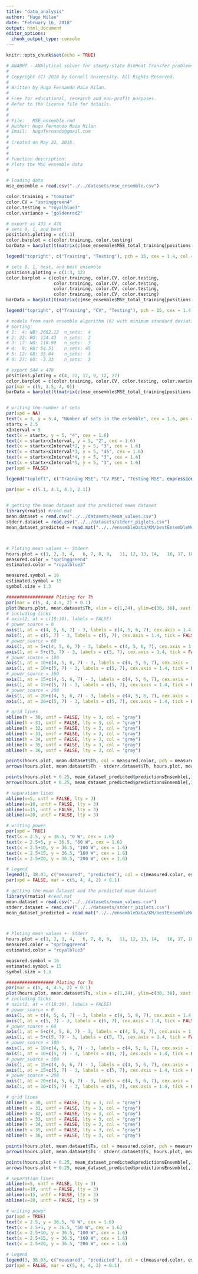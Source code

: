 ```yaml
---
title: "data_analysis"
author: "Hugo Milan"
date: "February 16, 2018"
output: html_document
editor_options: 
  chunk_output_type: console
---
```


```r
knitr::opts_chunk$set(echo = TRUE)
```

```r
# ANABHT - ANAlytical solver for steady-state BioHeat Transfer problems in 1D
# 
# Copyright (C) 2018 by Cornell University. All Rights Reserved.
# 
# Written by Hugo Fernando Maia Milan.
# 
# Free for educational, research and non-profit purposes.
# Refer to the license file for details.
#
# 
# File:   MSE_ensemble.rmd
# Author: Hugo Fernando Maia Milan
# Email:  hugofernando@gmail.com
#
# Created on May 22, 2018.
#
#
# Function description:
# Plots the MSE ensemble data
#

# loading data
mse_ensemble = read.csv("../../datasets/mse_ensemble.csv")

color.training = "tomato4"
color.CV = "springgreen4"
color.testing = "royalblue3"
color.variance = "goldenrod2"

# export as 433 x 478
# sets 0, 1, and best
positions.ploting = c(1:3)
color.barplot = c(color.training, color.testing)
barData = barplot(t(matrix(c(mse_ensemble$MSE_total_training[positions.ploting], mse_ensemble$MSE_total_testing[positions.ploting]), nrow = 3, byrow = F)), beside = T, ylab = expression(paste("Mean squared error ("^{o},"C" ^{2}, ")", sep = "")), cex=1.6, cex.axis = 1.4, cex.lab = 1.6, mgp=c(2.1,0.7,0), names.arg = c("EM", "EP", "MC"), col = color.barplot, ylim = c(0, 7.5))

legend("topright", c("Training", "Testing"), pch = 15, cex = 1.4, col = c(color.training, color.testing), horiz = F, x.intersp = 0.5)

# sets 0, 1, best, and best ensemble
positions.ploting = c(1:3, 12)
color.barplot = c(color.training, color.CV, color.testing,
                  color.training, color.CV, color.testing,
                  color.training, color.CV, color.testing,
                  color.training, color.CV, color.testing)
barData = barplot(t(matrix(c(mse_ensemble$MSE_total_training[positions.ploting], mse_ensemble$MSE_total_CV[positions.ploting], mse_ensemble$MSE_total_testing[positions.ploting]), nrow = 4, byrow = F)), beside = T, ylab = expression(paste("Mean squared error ("^{o},"C" ^{2}, ")", sep = "")), cex=1.6, cex.axis = 1.4, cex.lab = 1.6, mgp=c(2.1,0.7,0), names.arg = c("0", "1", "MC", "E"), col = color.barplot, ylim = c(0, 7.5))

legend("topright", c("Training", "CV", "Testing"), pch = 15, cex = 1.4, col = c(color.training, color.CV, color.testing), horiz = F)

# models from each ensemble algorithm (6) with minimum standard deviation, sorted by minimum log-likelihood first. Show MSE and std2
# Sorting:
# 1:  4: NB: 2662.12  n_sets:  4
# 2: 22: RO: 134.43   n_sets:  2
# 3: 17: NO: 118.98   n_sets:  3
# 4:  9: RB: 54.51    n_sets: 45
# 5: 12: GB: 35.04    n_sets:  3
# 6: 27: GO: -3.33    n_sets:  3

# export 544 x 478
positions.ploting = c(4, 22, 17, 9, 12, 27)
color.barplot = c(color.training, color.CV, color.testing, color.variance)
par(mar = c(5, 3.5, 4, 0))
barData = barplot(t(matrix(c(mse_ensemble$MSE_total_training[positions.ploting], mse_ensemble$MSE_total_CV[positions.ploting], mse_ensemble$MSE_total_testing[positions.ploting], mse_ensemble$avg_std2_total_testing[positions.ploting]), nrow = 6, byrow = F)), beside = T, ylab = expression(paste("MSE / Variance ("^{o},"C" ^{2}, ")", sep = "")), cex=1.6, cex.axis = 1.4, cex.lab = 1.6, mgp=c(1.6,0.7,0), names.arg = c("NB", "RO", "NO", "RB", "GB", "GO"), col = color.barplot, ylim = c(0, 4.8))


# writing the number of sets
par(xpd = NA)
text(x = 3, y = 5.4, "Number of sets in the ensemble", cex = 1.6, pos = 4)
startx = 2.5
xInterval = 5
text(x = startx, y = 5, "4", cex = 1.6)
text(x = startx+xInterval, y = 5, "2", cex = 1.6)
text(x = startx+xInterval*2, y = 5, "3", cex = 1.6)
text(x = startx+xInterval*3, y = 5, "45", cex = 1.6)
text(x = startx+xInterval*4, y = 5, "3", cex = 1.6)
text(x = startx+xInterval*5, y = 5, "3", cex = 1.6)
par(xpd = FALSE)

legend("topleft", c("Training MSE", "CV MSE", "Testing MSE", expression(paste("Testing ", bar(sigma)^{2}) ) ), pch = 15, cex = 1.4, col = c(color.training, color.CV, color.testing, color.variance), horiz = F)

par(mar = c(5.1, 4.1, 4.1, 2.1))
       
```


```r
# getting the mean dataset and the predicted mean dataset
library(rmatio) #read.mat
mean.dataset = read.csv("../../datasets/mean_values.csv")
stderr.dataset = read.csv("../../datasets/stderr_piglets.csv")
mean_dataset_predicted = read.mat("../../ensembleData/KM/bestEnsembleMeanDataset.mat")



# Ploting mean values +- Stderr
hours.plot = c(1, 2, 3, 4,   6, 7, 8, 9,   11, 12, 13, 14,   16, 17, 18, 19,   21, 22, 23, 24) - 0.25
measured.color = "springgreen4"
estimated.color = "royalblue3"

measured.symbol = 16
estimated.symbol = 15
symbol.size = 1.3

################## Ploting for Th
par(mar = c(5, 4, 4.5, 2) + 0.1)
plot(hours.plot, mean.dataset$Th, xlim = c(1,24), ylim=c(30, 36), xaxt = "n", col = measured.color, pch = measured.symbol, ylab = expression(paste("Temperature ("^{o},"C)", sep = "")), xlab = "Time (hour)", mgp=c(2.3,0.7,0), cex=symbol.size, cex.axis = 1.4, cex.lab = 1.6)
# including ticks
# axis(2, at = c(18:30), labels = FALSE)
# power_source = 0
axis(1, at = c(4, 5, 6, 7) - 3, labels = c(4, 5, 6, 7), cex.axis = 1.4)
axis(1, at = c(5, 7) - 3, labels = c(5, 7), cex.axis = 1.4, tick = FALSE)
# power_source = 60
axis(1, at = 5+c(4, 5, 6, 7) - 3, labels = c(4, 5, 6, 7), cex.axis = 1.4)
axis(1, at = 5+c(5, 7) - 3, labels = c(5, 7), cex.axis = 1.4, tick = FALSE)
# power_source = 100
axis(1, at = 10+c(4, 5, 6, 7) - 3, labels = c(4, 5, 6, 7), cex.axis = 1.4)
axis(1, at = 10+c(5, 7) - 3, labels = c(5, 7), cex.axis = 1.4, tick = FALSE)
# power_source = 160
axis(1, at = 15+c(4, 5, 6, 7) - 3, labels = c(4, 5, 6, 7), cex.axis = 1.4)
axis(1, at = 15+c(5, 7) - 3, labels = c(5, 7), cex.axis = 1.4, tick = FALSE)
# power_source = 200
axis(1, at = 20+c(4, 5, 6, 7) - 3, labels = c(4, 5, 6, 7), cex.axis = 1.4)
axis(1, at = 20+c(5, 7) - 3, labels = c(5, 7), cex.axis = 1.4, tick = FALSE)

# grid lines
abline(h = 30, untf = FALSE, lty = 3, col = "gray")
abline(h = 31, untf = FALSE, lty = 3, col = "gray")
abline(h = 32, untf = FALSE, lty = 3, col = "gray")
abline(h = 33, untf = FALSE, lty = 3, col = "gray")
abline(h = 34, untf = FALSE, lty = 3, col = "gray")
abline(h = 35, untf = FALSE, lty = 3, col = "gray")
abline(h = 36, untf = FALSE, lty = 3, col = "gray")

points(hours.plot, mean.dataset$Th, col = measured.color, pch = measured.symbol, cex=symbol.size)
arrows(hours.plot, mean.dataset$Th - stderr.dataset$Th, hours.plot, mean.dataset$Th + stderr.dataset$Th, lwd = 1.5, angle = 90, code = 3, length = 0.05, col = measured.color)

points(hours.plot + 0.25, mean_dataset_predicted$predictionsEnsemble[,3], col = estimated.color, pch = estimated.symbol, cex=symbol.size)
arrows(hours.plot + 0.25, mean_dataset_predicted$predictionsEnsemble[,3] - mean_dataset_predicted$predictionsEnsemble[,13], hours.plot + 0.25, mean_dataset_predicted$predictionsEnsemble[,3] + mean_dataset_predicted$predictionsEnsemble[,13], lwd = 1.5, angle = 90, code = 3, length = 0.05, col = estimated.color)

# separation lines
abline(v=5, untf = FALSE, lty = 3)
abline(v=10, untf = FALSE, lty = 3)
abline(v=15, untf = FALSE, lty = 3)
abline(v=20, untf = FALSE, lty = 3)

# writing power
par(xpd = TRUE)
text(x = 2.5, y = 36.5, "0 W", cex = 1.6)
text(x = 2.5+5, y = 36.5, "60 W", cex = 1.6)
text(x = 2.5+10, y = 36.5, "100 W", cex = 1.6)
text(x = 2.5+15, y = 36.5, "160 W", cex = 1.6)
text(x = 2.5+20, y = 36.5, "200 W", cex = 1.6)

# Legend
legend(3, 38.03, c("measured", "predicted"), col = c(measured.color, estimated.color), lty = c(1, 1, 1), lwd = 2,  pch = c(measured.symbol, estimated.symbol), pt.cex = symbol.size, cex = 1.6, horiz = T)
par(xpd = FALSE, mar = c(5, 4, 4, 2) + 0.1)
```

```r
# getting the mean dataset and the predicted mean dataset
library(rmatio) #read.mat
mean.dataset = read.csv("../../datasets/mean_values.csv")
stderr.dataset = read.csv("../../datasets/stderr_piglets.csv")
mean_dataset_predicted = read.mat("../../ensembleData/KM/bestEnsembleMeanDataset.mat")



# Ploting mean values +- Stderr
hours.plot = c(1, 2, 3, 4,   6, 7, 8, 9,   11, 12, 13, 14,   16, 17, 18, 19,   21, 22, 23, 24) - 0.25
measured.color = "springgreen4"
estimated.color = "royalblue3"

measured.symbol = 16
estimated.symbol = 15
symbol.size = 1.3

################## Ploting for Ts
par(mar = c(5, 4, 4.5, 2) + 0.1)
plot(hours.plot, mean.dataset$Ts, xlim = c(1,24), ylim=c(30, 36), xaxt = "n", col = measured.color, pch = measured.symbol, ylab = expression(paste("Temperature ("^{o},"C)", sep = "")), xlab = "Time (hour)", mgp=c(2.3,0.7,0), cex=symbol.size, cex.axis = 1.4, cex.lab = 1.6)
# including ticks
# axis(2, at = c(18:30), labels = FALSE)
# power_source = 0
axis(1, at = c(4, 5, 6, 7) - 3, labels = c(4, 5, 6, 7), cex.axis = 1.4)
axis(1, at = c(5, 7) - 3, labels = c(5, 7), cex.axis = 1.4, tick = FALSE)
# power_source = 60
axis(1, at = 5+c(4, 5, 6, 7) - 3, labels = c(4, 5, 6, 7), cex.axis = 1.4)
axis(1, at = 5+c(5, 7) - 3, labels = c(5, 7), cex.axis = 1.4, tick = FALSE)
# power_source = 100
axis(1, at = 10+c(4, 5, 6, 7) - 3, labels = c(4, 5, 6, 7), cex.axis = 1.4)
axis(1, at = 10+c(5, 7) - 3, labels = c(5, 7), cex.axis = 1.4, tick = FALSE)
# power_source = 160
axis(1, at = 15+c(4, 5, 6, 7) - 3, labels = c(4, 5, 6, 7), cex.axis = 1.4)
axis(1, at = 15+c(5, 7) - 3, labels = c(5, 7), cex.axis = 1.4, tick = FALSE)
# power_source = 200
axis(1, at = 20+c(4, 5, 6, 7) - 3, labels = c(4, 5, 6, 7), cex.axis = 1.4)
axis(1, at = 20+c(5, 7) - 3, labels = c(5, 7), cex.axis = 1.4, tick = FALSE)

# grid lines
abline(h = 30, untf = FALSE, lty = 3, col = "gray")
abline(h = 31, untf = FALSE, lty = 3, col = "gray")
abline(h = 32, untf = FALSE, lty = 3, col = "gray")
abline(h = 33, untf = FALSE, lty = 3, col = "gray")
abline(h = 34, untf = FALSE, lty = 3, col = "gray")
abline(h = 35, untf = FALSE, lty = 3, col = "gray")
abline(h = 36, untf = FALSE, lty = 3, col = "gray")

points(hours.plot, mean.dataset$Ts, col = measured.color, pch = measured.symbol, cex=symbol.size)
arrows(hours.plot, mean.dataset$Ts - stderr.dataset$Ts, hours.plot, mean.dataset$Ts + stderr.dataset$Ts, lwd = 1.5, angle = 90, code = 3, length = 0.05, col = measured.color)

points(hours.plot + 0.25, mean_dataset_predicted$predictionsEnsemble[,1], col = estimated.color, pch = estimated.symbol, cex=symbol.size)
arrows(hours.plot + 0.25, mean_dataset_predicted$predictionsEnsemble[,1] - mean_dataset_predicted$predictionsEnsemble[,11], hours.plot + 0.25, mean_dataset_predicted$predictionsEnsemble[,1] + mean_dataset_predicted$predictionsEnsemble[,11], lwd = 1.5, angle = 90, code = 3, length = 0.05, col = estimated.color)

# separation lines
abline(v=5, untf = FALSE, lty = 3)
abline(v=10, untf = FALSE, lty = 3)
abline(v=15, untf = FALSE, lty = 3)
abline(v=20, untf = FALSE, lty = 3)

# writing power
par(xpd = TRUE)
text(x = 2.5, y = 36.5, "0 W", cex = 1.6)
text(x = 2.5+5, y = 36.5, "60 W", cex = 1.6)
text(x = 2.5+10, y = 36.5, "100 W", cex = 1.6)
text(x = 2.5+15, y = 36.5, "160 W", cex = 1.6)
text(x = 2.5+20, y = 36.5, "200 W", cex = 1.6)

# Legend
legend(3, 38.03, c("measured", "predicted"), col = c(measured.color, estimated.color), lty = c(1, 1, 1), lwd = 2,  pch = c(measured.symbol, estimated.symbol), pt.cex = symbol.size, cex = 1.6, horiz = T)
par(xpd = FALSE, mar = c(5, 4, 4, 2) + 0.1)
```


